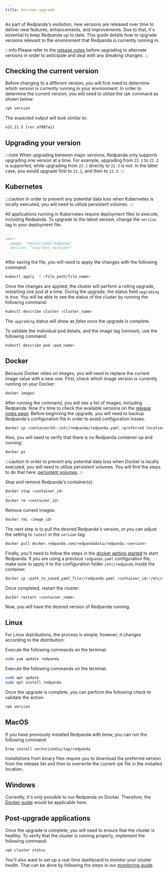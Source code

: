 ```yaml
---
title: Version upgrade
---
```


<head>
    <meta name="title" content="Version upgrade | Redpanda Docs"/>
    <meta name="description" content="As part of Redpanda's evolution, new versions are released over time to deliver new features, enhancements, and improvements."/>
    <link rel="canonical" href="https://docs.redpanda.com/docs/get-started/" />
</head>


As part of Redpanda's evolution, new versions are released over time to deliver new features, enhancements, and improvements.
Due to that, it's essential to keep Redpanda up to date. This guide details how to upgrade versions relevant to the environment that Redpanda is currently running in.

:::info
Please refer to the [release notes](https://github.com/redpanda-data/redpanda/releases) before upgrading to alternate versions in order to anticipate and deal with any breaking changes.
:::

## Checking the current version

Before changing to a different version, you will first need to determine which version is currently running in your environment.
In order to determine the current version, you will need to utilize the rpk command as shown below:

```bash
rpk version
```

The expected output will look similar to:

```bash
v21.11.5 (rev af88fa1)
```

## Upgrading your version

:::note
When upgrading between major versions, Redpanda only supports upgrading one version at a time. For example, upgrading from `22.1` to `22.2` is supported, while upgrading from `22.1` directly to `22.3` is not. In the latter case, you would upgrade first to `22.2`, and then to `22.3`.
:::

## Kubernetes

:::caution
In order to prevent any potential data loss when Kubernetes is locally executed, you will need to utilize persistent volumes.
:::

All applications running in Kubernetes require deployment files to execute, including Redpanda.
To upgrade to the latest version, change the `version` tag in your deployment file:

```yaml
...
spec:
  image: "vectorized/redpanda"
  version: "<current_version>"
...
```

After saving the file, you will need to apply the changes with the following command:

```bash
kubectl apply -f <file_path/file_name>
```

Once the changes are applied, the cluster will perform a rolling upgrade, restarting one pod at a time. During the upgrade, the status field `upgrading` is _true_. You will be able to see the status of the cluster by running the following command:

```bash
kubectl describe cluster <cluster_name>
```

The `upgrading` status will show as _false_ once the upgrade is complete.

To validate the individual pod details, and the image tag (version), use the following command:

```bash
kubectl describe pod <pod_name>
```

## Docker

Because Docker relies on images, you will need to replace the current image value with a new one.
First, check which image version is currently running on your Docker:

```bash
docker images
```

After running the command, you will see a  list of images, including Redpanda. Now it's time to check the available versions on the [release notes page](https://github.com/redpanda-data/redpanda/releases).
Before beginning the upgrade, you will need to backup Redpanda's configuration file in order to avoid configuration losses. 

```bash
docker cp <containerId>:/etc/redpanda/redpanda.yaml <preferred location>
```

Also, you will need to verify that there is no Redpanda container up and running:

```bash
docker ps
```

:::caution
In order to prevent any potential data loss when Docker is locally executed, you will need to utilize persistent volumes. You will find the steps to do that here: [persistent volumes](../../quickstart/quick-start-docker#create-network-and-persistent-volumes).
:::

Stop and remove Redpanda's container(s):

```bash
docker stop <container_id>
...
docker rm <container_id>
```

Remove current images:

```bash
docker rmi <image_id>
```

The next step is to pull the desired Redpanda's version, or you can adjust the setting to `latest` in the `version` tag:

```bash
docker pull docker.redpanda.com/redpandadata/redpanda:<version>
```

Finally, you'll need to follow the steps in the [docker getting started](../../quickstart/quick-start-docker) to start Redpanda.
If you are using a previous `redpanda.yaml` configuration file, make sure to apply it to the configuration folder `/etc/redpanda` inside the container.

```bash
docker cp <path_to_saved_yaml_file>/redpanda.yaml <container_id>:/etc/redpanda
```

Once completed, restart the cluster:

```bash
docker restart <container_name>
```

Now, you will have the desired version of Redpanda running.

## Linux

For Linux distributions, the process is simple; however, it changes according to the distribution:

<Tabs>
<TabItem value="fedoraRedhat" label="Fedora/RedHat" default>

Execute the following commands on the terminal:
```bash
sudo yum update redpanda
```

</TabItem>
<TabItem value="debianUbuntu" label="Debian/Ubuntu">

Execute the following commands on the terminal:
```bash
sudo apt update
sudo apt install redpanda
```

</TabItem>
</Tabs>

Once the upgrade is complete, you can perform the following check to validate the action:

```bash
rpk version
```

## MacOS

If you have previously installed Redpanda with brew, you can run the following command:

```bash
brew install vectorizedio/tap/redpanda
```

Installations from binary files require you to download the preferred version from the release list and then to overwrite the current rpk file in the installed location.

## Windows

Currently, it's only possible to run Redpanda on Docker. Therefore, the [Docker guide](../../quickstart/quick-start-docker) would be applicable here.

## Post-upgrade applications

Once the upgrade is complete, you will need to ensure that the cluster is healthy.
To verify that the cluster is running properly, implement the following command:

```bash
rpk cluster status
```

You'll also want to set up a real-time dashboard to monitor your cluster health. That can be  done by following the steps in our [monitoring guide](../../cluster-administration/monitoring).
